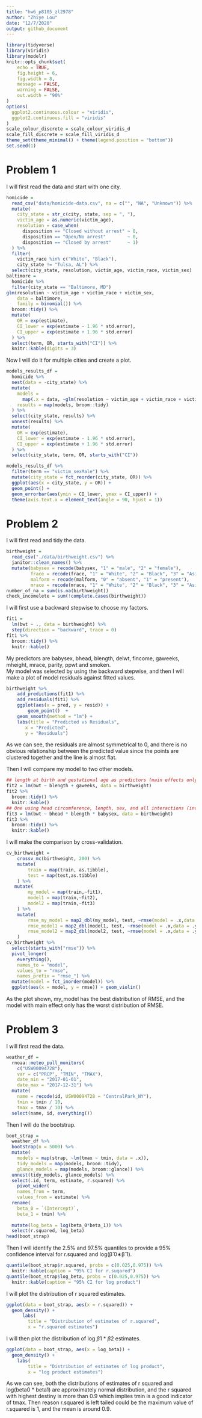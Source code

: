 ```yaml
---
title: "hw6_p8105_zl2978"
author: "Zhiye Lou"
date: "12/7/2020"
output: github_document
---
```


```r
library(tidyverse)
library(viridis)
library(modelr)
knitr::opts_chunk$set(
	echo = TRUE,
	fig.height = 6,
	fig.width = 8,
	message = FALSE,
	warning = FALSE,
	out.width = "90%"
)
options(
  ggplot2.continuous.colour = "viridis",
  ggplot2.continuous.fill = "viridis"
)
scale_colour_discrete = scale_colour_viridis_d
scale_fill_discrete = scale_fill_viridis_d
theme_set(theme_minimal() + theme(legend.position = "bottom"))
set.seed(1)
```

# Problem 1   
I will first read the data and start with one city.
```r
homicide = 
  read_csv("data/homicide-data.csv", na = c("", "NA", "Unknown")) %>% 
  mutate(
    city_state = str_c(city, state, sep = ", "),
    victim_age = as.numeric(victim_age),
    resolution = case_when(
      disposition == "Closed without arrest" ~ 0,
      disposition == "Open/No arrest"        ~ 0,
      disposition == "Closed by arrest"      ~ 1)
  ) %>% 
  filter(
    victim_race %in% c("White", "Black"),
    city_state != "Tulsa, AL") %>% 
  select(city_state, resolution, victim_age, victim_race, victim_sex)
baltimore =
  homicide %>% 
  filter(city_state == "Baltimore, MD")
glm(resolution ~ victim_age + victim_race + victim_sex, 
    data = baltimore,
    family = binomial()) %>% 
  broom::tidy() %>% 
  mutate(
    OR = exp(estimate),
    CI_lower = exp(estimate - 1.96 * std.error),
    CI_upper = exp(estimate + 1.96 * std.error)
  ) %>% 
  select(term, OR, starts_with("CI")) %>% 
  knitr::kable(digits = 3)
```

Now I will do it for multiple cities and create a plot.
```r
models_results_df = 
  homicide %>% 
  nest(data = -city_state) %>% 
  mutate(
    models = 
      map(.x = data, ~glm(resolution ~ victim_age + victim_race + victim_sex, data = .x, family = binomial())),
    results = map(models, broom::tidy)
  ) %>% 
  select(city_state, results) %>% 
  unnest(results) %>% 
  mutate(
    OR = exp(estimate),
    CI_lower = exp(estimate - 1.96 * std.error),
    CI_upper = exp(estimate + 1.96 * std.error)
  ) %>% 
  select(city_state, term, OR, starts_with("CI")) 
```

```r
models_results_df %>% 
  filter(term == "victim_sexMale") %>% 
  mutate(city_state = fct_reorder(city_state, OR)) %>% 
  ggplot(aes(x = city_state, y = OR)) + 
  geom_point() + 
  geom_errorbar(aes(ymin = CI_lower, ymax = CI_upper)) + 
  theme(axis.text.x = element_text(angle = 90, hjust = 1))
```

# Problem 2  
I will first read and tidy the data.   
```r
birthweight = 
  read_csv("./data/birthweight.csv") %>% 
  janitor::clean_names() %>% 
  mutate(babysex = recode(babysex, "1" = "male", "2" = "female"),
         frace = recode(frace, "1" = "White", "2" = "Black", "3" = "Asian", "4" = "Puerto Rican", "8" = "Other", "9" = "Unknown"),
         malform = recode(malform, "0" = "absent", "1" = "present"),
         mrace = recode(mrace, "1" = "White", "2" = "Black", "3" = "Asian", "4" = "Puerto Rican", "8" = "Other"))
number_of_na = sum(is.na(birthweight))
check_incomelete = sum(!complete.cases(birthweight))
```
I will first use a backward stepwise to choose my factors.   
```r
fit1 = 
  lm(bwt ~ ., data = birthweight) %>% 
  step(direction = "backward", trace = 0) 
fit1 %>% 
  broom::tidy() %>% 
  knitr::kable()
```
My predictors are babysex, bhead, blength, delwt, fincome, gaweeks, mheight, mrace, parity, ppwt and smoken.  
My model was selected by using the backward stepwise, and then I will make a plot of model residuals against fitted values.  
```r
birthweight %>% 
    add_predictions(fit1) %>% 
    add_residuals(fit1) %>% 
    ggplot(aes(x = pred, y = resid)) +
        geom_point()  + 
    geom_smooth(method = "lm") + 
    labs(title = "Predicted vs Residuals", 
       x = "Predicted", 
       y = "Residuals")
```
As we can see, the residuals are almost symmetrical to 0, and there is no obvious relationship between the predicted value since the points are clustered together and the line is almost flat.  

Then I will compare my model to two other models.  
```r
## length at birth and gestational age as predictors (main effects only)
fit2 = lm(bwt ~ blength + gaweeks, data = birthweight) 
fit2 %>% 
  broom::tidy() %>% 
  knitr::kable()
## One using head circumference, length, sex, and all interactions (including the three-way interaction)
fit3 = lm(bwt ~ bhead * blength * babysex, data = birthweight) 
fit3 %>% 
  broom::tidy() %>% 
  knitr::kable()
```

I will make the comparison by cross-validation.
```r
cv_birthweight = 
    crossv_mc(birthweight, 200) %>% 
    mutate(
        train = map(train, as.tibble),
        test = map(test,as.tibble)
    ) %>% 
   mutate(
        my_model = map(train,~fit1),
        model1 = map(train,~fit2),
        model2 = map(train,~fit3)
    ) %>% 
    mutate(
        rmse_my_model = map2_dbl(my_model, test, ~rmse(model = .x,data = .y)),
        rmse_model1 = map2_dbl(model1, test, ~rmse(model = .x,data = .y)),
        rmse_model2 = map2_dbl(model2, test, ~rmse(model = .x,data = .y))
    )
cv_birthweight %>% 
  select(starts_with("rmse")) %>% 
  pivot_longer(
    everything(),
    names_to = "model", 
    values_to = "rmse",
    names_prefix = "rmse_") %>% 
  mutate(model = fct_inorder(model)) %>% 
  ggplot(aes(x = model, y = rmse)) + geom_violin()
```
As the plot shown, my_model has the best distribution of RMSE, and the model with main effect only has the worst distribution of RMSE.

# Problem 3  

I will first read the data.  
```r
weather_df = 
  rnoaa::meteo_pull_monitors(
    c("USW00094728"),
    var = c("PRCP", "TMIN", "TMAX"), 
    date_min = "2017-01-01",
    date_max = "2017-12-31") %>%
  mutate(
    name = recode(id, USW00094728 = "CentralPark_NY"),
    tmin = tmin / 10,
    tmax = tmax / 10) %>%
  select(name, id, everything())
```

Then I will do the bootstrap.   
```r
boot_strap = 
  weather_df %>% 
  bootstrap(n = 5000) %>% 
  mutate(
    models = map(strap, ~lm(tmax ~ tmin, data = .x)),
    tidy_models = map(models, broom::tidy),
    glance_models = map(models, broom::glance)) %>% 
  unnest(tidy_models, glance_models) %>% 
  select(.id, term, estimate, r.squared) %>% 
    pivot_wider(
    names_from = term,
    values_from = estimate) %>% 
  rename(
    beta_0 = `(Intercept)`,
    beta_1 = tmin) %>% 
  
  mutate(log_beta = log(beta_0*beta_1)) %>% 
  select(r.squared, log_beta)
head(boot_strap)
```
Then I will identify the 2.5% and 97.5% quantiles to provide a 95% confidence interval for r.squared and log(β̂ 0∗β̂ 1).  
```r
quantile(boot_strap$r.squared, probs = c(0.025,0.975)) %>% 
  knitr::kable(caption = "95% CI for r.suqared")
quantile(boot_strap$log_beta, probs = c(0.025,0.975)) %>% 
  knitr::kable(caption = "95% CI for log product")
```

I will plot the distribution of r squared estimates.  
```r
ggplot(data = boot_strap, aes(x = r.squared)) +
  geom_density() +
      labs(
        title = "Distribution of estimates of r.squared",
        x = "r.squared estimates")
```

I will then plot the distribution of log $\beta 1$ * $\beta 2$ estimates.     
```r
ggplot(data = boot_strap, aes(x = log_beta)) +
  geom_density() +
    labs(
        title = "Distribution of estimates of log product",
        x = "log product estimates")
```

As we can see, both the distributions of estimates of r squared and log(beta0 * beta1) are approximately normal distribution, and the r squared with highest destiny is more than 0.9 which implies tmin is a good indicator of tmax. Then reason r.squared is left tailed could be the maximum value of r.squared is 1, and the mean is around 0.9.



